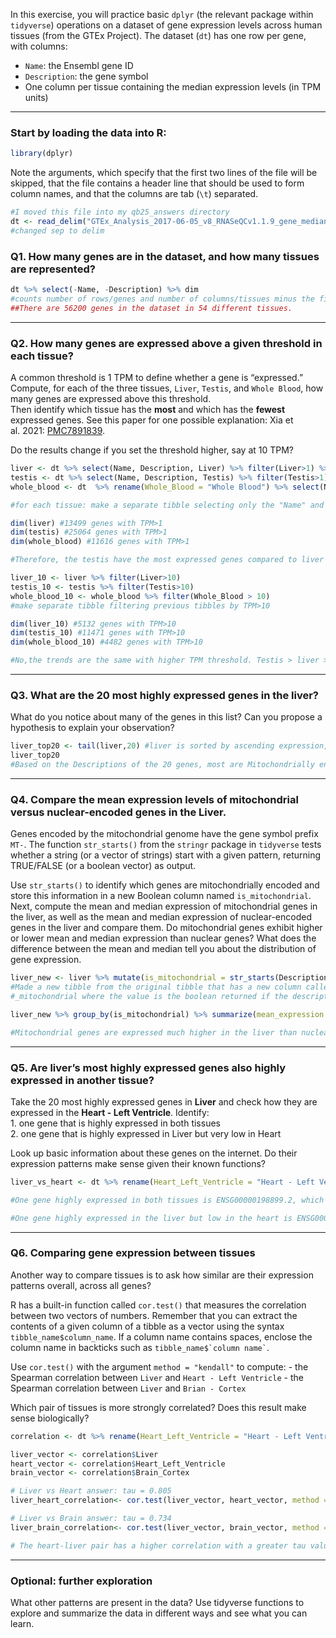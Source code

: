 In this exercise, you will practice basic `dplyr` (the relevant package within `tidyverse`) operations on a dataset of gene expression levels across human tissues (from the GTEx Project). The dataset (`dt`) has one row per gene, with columns:

-   `Name`: the Ensembl gene ID\
-   `Description`: the gene symbol
-   One column per tissue containing the median expression levels (in TPM units)

------------------------------------------------------------------------

### Start by loading the data into R: 

```r
library(dplyr)
```

Note the arguments, which specify that the first two lines of the file will be skipped, that the file contains a header line that should be used to form column names, and that the columns are tab (`\t`) separated.

```r
#I moved this file into my qb25_answers directory
dt <- read_delim("GTEx_Analysis_2017-06-05_v8_RNASeQCv1.1.9_gene_median_tpm.gct.gz", skip = 2, col_names = TRUE, delim = '\t')
#changed sep to delim
```

### Q1. How many genes are in the dataset, and how many tissues are represented?

```r
dt %>% select(-Name, -Description) %>% dim 
#counts number of rows/genes and number of columns/tissues minus the first two columns that aren't tissues
##There are 56200 genes in the dataset in 54 different tissues.
```

------------------------------------------------------------------------

### Q2. How many genes are expressed above a given threshold in each tissue?

A common threshold is 1 TPM to define whether a gene is "expressed."\
Compute, for each of the three tissues, `Liver`, `Testis`, and `Whole Blood`, how many genes are expressed above this threshold.\
Then identify which tissue has the **most** and which has the **fewest** expressed genes. See this paper for one possible explanation: Xia et al. 2021: [PMC7891839](https://pmc.ncbi.nlm.nih.gov/articles/PMC7891839/).

Do the results change if you set the threshold higher, say at 10 TPM?

```r

liver <- dt %>% select(Name, Description, Liver) %>% filter(Liver>1) %>% arrange(Liver)
testis <- dt %>% select(Name, Description, Testis) %>% filter(Testis>1) %>% arrange(Testis)
whole_blood <- dt  %>% rename(Whole_Blood = "Whole Blood") %>% select(Name, Description, Whole_Blood) %>% filter(Whole_Blood > 1) %>% arrange(Whole_Blood)

#for each tissue: make a separate tibble selecting only the "Name" and Tissue column filtering by TPM>1, sorted in ascending order. "Whole Blood" was being annoying and not filtering so I changed it to Whole_Blood so I don't have to use quotes and it worked.

dim(liver) #13499 genes with TPM>1
dim(testis) #25064 genes with TPM>1
dim(whole_blood) #11616 genes with TPM>1

#Therefore, the testis have the most expressed genes compared to liver and whole blood. Whole blood tissue has the fewest expressed genes.

liver_10 <- liver %>% filter(Liver>10) 
testis_10 <- testis %>% filter(Testis>10)
whole_blood_10 <- whole_blood %>% filter(Whole_Blood > 10)
#make separate tibble filtering previous tibbles by TPM>10

dim(liver_10) #5132 genes with TPM>10
dim(testis_10) #11471 genes with TPM>10
dim(whole_blood_10) #4482 genes with TPM>10

#No,the trends are the same with higher TPM threshold. Testis > liver > whole blood.
```

------------------------------------------------------------------------

### Q3. What are the 20 most highly expressed genes in the liver?

What do you notice about many of the genes in this list? Can you propose a hypothesis to explain your observation?

```r

liver_top20 <- tail(liver,20) #liver is sorted by ascending expression, so if we take the last 20 those will be the most expressed.
liver_top20
#Based on the Descriptions of the 20 genes, most are Mitochondrially encoded (13/20). Mitochondria play an important role in energy production and metabolism. The liver performs many important metabolic functions, and is one of four high metabolic rate organs. For this reason, they may require more mitochondria to carryout their metabolic functions. Therefore, mitochondria and mitochondrially encoded genes are highly expressed in the liver tissue to support its metabolic functions.
```

------------------------------------------------------------------------

### Q4. Compare the mean expression levels of mitochondrial versus nuclear-encoded genes in the Liver.

Genes encoded by the mitochondrial genome have the gene symbol prefix `MT-`. The function `str_starts()` from the `stringr` package in `tidyverse` tests whether a string (or a vector of strings) start with a given pattern, returning TRUE/FALSE (or a boolean vector) as output.

Use `str_starts()` to identify which genes are mitochondrially encoded and store this information in a new Boolean column named `is_mitochondrial`. Next, compute the mean and median expression of mitochondrial genes in the liver, as well as the mean and median expression of nuclear-encoded genes in the liver and compare them. Do mitochondrial genes exhibit higher or lower mean and median expression than nuclear genes? What does the difference between the mean and median tell you about the distribution of gene expression.

```r
liver_new <- liver %>% mutate(is_mitochondrial = str_starts(Description, 'MT-'))
#Made a new tibble from the original tibble that has a new column called is
#_mitochondrial where the value is the boolean returned if the description starts with MT-.

liver_new %>% group_by(is_mitochondrial) %>% summarize(mean_expression = mean(Liver), median_expression = median(Liver))

#Mitochondrial genes are expressed much higher in the liver than nuclear genes, the median is very high as well. The mitochondrial genes have a normal distribution centered at ~18700 since its mean and median are very similar with high expression. The nuclear genes has a right-skewed distribution, since its median is much lower than its mean, meaning that there are many more lowly expressed genes, with some higher expressions. Generally, there are some nuclear genes with high expression, but most low, and almost all mitochondrial genes are highly expressed.

```

------------------------------------------------------------------------

### Q5. Are liver’s most highly expressed genes also highly expressed in another tissue?

Take the 20 most highly expressed genes in **Liver** and check how they are expressed in the **Heart - Left Ventricle**. Identify:\
1. one gene that is highly expressed in both tissues\
2. one gene that is highly expressed in Liver but very low in Heart

Look up basic information about these genes on the internet. Do their expression patterns make sense given their known functions?

```r
liver_vs_heart <- dt %>% rename(Heart_Left_Ventricle = "Heart - Left Ventricle") %>% select(Name, Description, Liver, Heart_Left_Ventricle) %>% filter(Liver>1) %>% arrange(Liver) %>% tail(20)

#One gene highly expressed in both tissues is ENSG00000198899.2, which has an expression of 51821.40 in the liver and 68827.8 in the heart. The function of this gene is mitochondrially encoded ATP synthase membrane subunit 6, which would be very important for metabolically demanding tissues that the liver and heart both are in order to produce ATP.

#One gene highly expressed in the liver but low in the heart is ENSG00000163631.16, which has an expression of 25201.3 in the liver and 0.400455 in the heart. This gene encodes the albumin protein, which is known to only be synthesized in the liver, makes sense why not expressed in heart.
```

------------------------------------------------------------------------

### Q6. Comparing gene expression between tissues

Another way to compare tissues is to ask how similar are their expression patterns overall, across all genes?

R has a built-in function called `cor.test()` that measures the correlation between two vectors of numbers. Remember that you can extract the contents of a given column of a tibble as a vector using the syntax `tibble_name$column_name`. If a column name contains spaces, enclose the column name in backticks such as `` tibble_name$`column name` ``.

Use `cor.test()` with the argument `method = "kendall"` to compute: - the Spearman correlation between `Liver` and `Heart - Left Ventricle` - the Spearman correlation between `Liver` and `Brian - Cortex`

Which pair of tissues is more strongly correlated? Does this result make sense biologically?

```r
correlation <- dt %>% rename(Heart_Left_Ventricle = "Heart - Left Ventricle", Brain_Cortex = "Brain - Cortex") %>% select(Name, Description, Liver, Heart_Left_Ventricle, Brain_Cortex)

liver_vector <- correlation$Liver
heart_vector <- correlation$Heart_Left_Ventricle
brain_vector <- correlation$Brain_Cortex

# Liver vs Heart answer: tau = 0.805
liver_heart_correlation<- cor.test(liver_vector, heart_vector, method = "kendall")

# Liver vs Brain answer: tau = 0.734
liver_brain_correlation<- cor.test(liver_vector, brain_vector, method = "kendall")

# The heart-liver pair has a higher correlation with a greater tau value. One reason for this is that the brain is so different from the liver in terms of function. Both the heart and the liver have roles with filtering and pumping the blood, so that's similar. All 3 are high metabolic tissues. The brain has different cell types like neuron, are in different environments, and have other functions.
```

------------------------------------------------------------------------

### Optional: further exploration

What other patterns are present in the data? Use tidyverse functions to explore and summarize the data in different ways and see what you can learn.

```r
```
